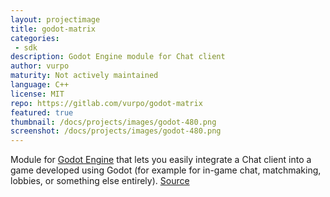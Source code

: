 ```yaml
---
layout: projectimage
title: godot-matrix
categories:
 - sdk
description: Godot Engine module for Chat client
author: vurpo
maturity: Not actively maintained
language: C++
license: MIT
repo: https://gitlab.com/vurpo/godot-matrix
featured: true
thumbnail: /docs/projects/images/godot-480.png
screenshot: /docs/projects/images/godot-480.png
---
```


Module for [Godot Engine](https://godotengine.org) that lets you easily integrate a Chat client into a game developed using Godot (for example for in-game chat, matchmaking, lobbies, or something else entirely). [Source](https://gitlab.com/vurpo/godot-matrix)
